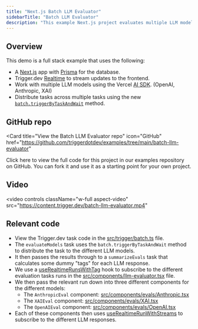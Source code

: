```yaml
---
title: "Next.js Batch LLM Evaluator"
sidebarTitle: "Batch LLM Evaluator"
description: "This example Next.js project evaluates multiple LLM models using the Vercel AI SDK and streams updates to the frontend using Trigger.dev Realtime."
---
```



## Overview

This demo is a full stack example that uses the following:

- A [Next.js](https://nextjs.org/) app with [Prisma](https://www.prisma.io/) for the database.
- Trigger.dev [Realtime](https://trigger.dev/launchweek/0/realtime) to stream updates to the frontend.
- Work with multiple LLM models using the Vercel [AI SDK](https://sdk.vercel.ai/docs/introduction). (OpenAI, Anthropic, XAI)
- Distribute tasks across multiple tasks using the new [`batch.triggerByTaskAndWait`](https://trigger.dev/docs/triggering#batch-triggerbytaskandwait) method.

## GitHub repo

<Card
  title="View the Batch LLM Evaluator repo"
  icon="GitHub"
  href="https://github.com/triggerdotdev/examples/tree/main/batch-llm-evaluator"
>
  Click here to view the full code for this project in our examples repository on GitHub. You can
  fork it and use it as a starting point for your own project.
</Card>

## Video

<video
  controls
  className="w-full aspect-video"
  src="https://content.trigger.dev/batch-llm-evaluator.mp4"
></video>

## Relevant code

- View the Trigger.dev task code in the [src/trigger/batch.ts](https://github.com/triggerdotdev/examples/blob/main/batch-llm-evaluator/src/trigger/batch.ts) file.
- The `evaluateModels` task uses the `batch.triggerByTaskAndWait` method to distribute the task to the different LLM models.
- It then passes the results through to a `summarizeEvals` task that calculates some dummy "tags" for each LLM response.
- We use a [useRealtimeRunsWithTag](/realtime/react-hooks/realtime#userealtimerunswithtag) hook to subscribe to the different evaluation tasks runs in the [src/components/llm-evaluator.tsx](https://github.com/triggerdotdev/examples/blob/main/batch-llm-evaluator/src/components/llm-evaluator.tsx) file.
- We then pass the relevant run down into three different components for the different models:
  - The `AnthropicEval` component: [src/components/evals/Anthropic.tsx](https://github.com/triggerdotdev/examples/blob/main/batch-llm-evaluator/src/components/evals/Anthropic.tsx)
  - The `XAIEval` component: [src/components/evals/XAI.tsx](https://github.com/triggerdotdev/examples/blob/main/batch-llm-evaluator/src/components/evals/XAI.tsx)
  - The `OpenAIEval` component: [src/components/evals/OpenAI.tsx](https://github.com/triggerdotdev/examples/blob/main/batch-llm-evaluator/src/components/evals/OpenAI.tsx)
- Each of these components then uses [useRealtimeRunWithStreams](/realtime/react-hooks/streams) to subscribe to the different LLM responses.

<RealtimeLearnMore />
